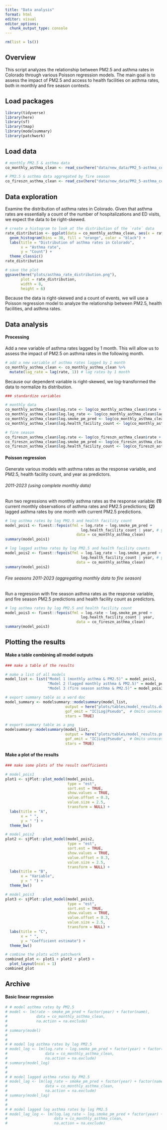```yaml
---
title: "Data analysis"
format: html
editor: visual
editor_options: 
  chunk_output_type: console
---
```


```r
rm(list = ls())
```

## Overview 

This script analyzes the relationship between PM2.5 and asthma rates in Colorado through various Poisson regression models. The main goal is to assess the impact of PM2.5 and access to health facilities on asthma rates, both in monthly and fire season contexts.

## Load packages

```r
library(tidyverse)
library(here)
library(sf)
library(tmap)
library(modelsummary)
library(patchwork)
```

## Load data

```r
# monthly PM2.5 & asthma data 
co_monthly_asthma_clean <- read_csv(here("data/new_data/PM2_5-asthma_counties/PM2_5_asthma_CO_monthly.csv"))

# PM2.5 & asthma data aggregated by fire season
co_fireszn_asthma_clean <- read_csv(here("data/new_data/PM2_5-asthma_counties/PM2_5_asthma_CO_fire_szn.csv"))
```

## Data exploration

Examine the distribution of asthma rates in Colorado. Given that asthma rates are essentially a count of the number of hospitalizations and ED visits, we expect the data to be right-skewed.

```r
# create a histogram to look at the distribution of the `rate` data 
rate_distribution <- ggplot(data = co_monthly_asthma_clean, aes(x = rate)) +
  geom_histogram(bins = 30, fill = "orange", color = "black") +
  labs(title = "Distribution of asthma rates in Colorado",
       x = "Asthma rate",
       y = "Count") + 
  theme_classic()
rate_distribution

# save the plot
ggsave(here("plots/asthma_rate_distribution.png"), 
       plot = rate_distribution, 
       width = 8, 
       height = 6)
```

Because the data is right-skewed and a count of events, we will use a Poisson regression model to analyze the relationship between PM2.5, health facilities, and asthma rates. 

## Data analysis

#### Processing 

Add a new variable of asthma rates lagged by 1 month. This will allow us to assess the impact of PM2.5 on asthma rates in the following month. 

```r
# add a new variable of asthma rates lagged by 1 month
co_monthly_asthma_clean <- co_monthly_asthma_clean %>%
  mutate(lag_rate = lag(rate, 1)) # lag rates by 1 month
```

Because our dependent variable is right-skewed, we log-transformed the data to normalize its distribution. 

```r
### standardize variables 

# monthly data
co_monthly_asthma_clean$log.rate <- log(co_monthly_asthma_clean$rate + 1)
co_monthly_asthma_clean$log.lag_rate <- log(co_monthly_asthma_clean$lag_rate + 1)
co_monthly_asthma_clean$log.smoke_pm_pred <- log(co_monthly_asthma_clean$smoke_pm_pred + 1)
co_monthly_asthma_clean$log.health_facility_count <- log(co_monthly_asthma_clean$health_facility_count + 1)

# fire season
co_fireszn_asthma_clean$log.rate <- log(co_fireszn_asthma_clean$rate + 1)
co_fireszn_asthma_clean$log.smoke_pm_pred <- log(co_fireszn_asthma_clean$smoke_pm_pred + 1)
co_fireszn_asthma_clean$log.health_facility_count <- log(co_fireszn_asthma_clean$health_facility_count + 1)
```

#### Poisson regression

Generate various models with asthma rates as the response variable, and PM2.5, health facility count, and year as predictors.

###### 2011-2023 (using complete monthly data)

Run two regressions with monthly asthma rates as the response variable: **(1)** current monthly observations of asthma rates and PM2.5 predictions; **(2)** lagged asthma rates by one month with current PM2.5 predictions. 

```r
# log asthma rates by log PM2.5 and health facility count
model_pois1 <- fixest::fepois(fml = log.rate ~ log.smoke_pm_pred + 
                                  log.health_facility_count | year, # year as FE
                                data = co_monthly_asthma_clean)
summary(model_pois1)

# log lagged asthma rates by log PM2.5 and health facility counts
model_pois2 <- fixest::fepois(fml = log.lag_rate ~ log.smoke_pm_pred + 
                                  log.health_facility_count | year, # year as FE
                                data = co_monthly_asthma_clean)
summary(model_pois2)
```

###### Fire seasons 2011-2023 (aggregating monthly data to fire season)

Run a regression with fire season asthma rates as the response variable, and fire season PM2.5 predictions and health facility count as predictors. 

```r
# log asthma rates by log PM2.5 and health facility count
model_pois3 <- fixest::fepois(fml = log.rate ~ log.smoke_pm_pred + 
                                  log.health_facility_count | year, 
                                data = co_fireszn_asthma_clean)
summary(model_pois3)
```

## Plotting the results 

#### Make a table combining all model outputs

```r
### make a table of the results

# make a list of all models
model_list <- list("Model 1 (monthly asthma & PM2.5)" = model_pois1, 
                   "Model 2 (lagged monthly asthma & PM2.5)" = model_pois2,
                   "Model 3 (fire season asthma & PM2.5)" = model_pois3)

# export summary table as a word doc
model_summary <- modelsummary::modelsummary(model_list, 
                           output = here("plots/tables/model_results.docx"), 
                           gof_omit = "IC|Log|Pseudo",  # Omits unnecessary goodness-of-fit stats
                           stars = TRUE)

# export summary table as a png
modelsummary::modelsummary(model_list, 
                           output = here("plots/tables/model_results.png"), 
                           gof_omit = "IC|Log|Pseudo",  # Omits unnecessary goodness-of-fit stats
                           stars = TRUE)
```

#### Make a plot of the results

```r
### make some plots of the result coefficients

# model_pois1
plot1 <- sjPlot::plot_model(model_pois1, 
                            type = "est",
                            sort.est = TRUE, 
                            show.values = TRUE, 
                            value.offset = 0.3, 
                            value.size = 2.5,
                            transform = NULL) + 
  labs(title = "A",
       x = " ",
       y = " ") + 
  theme_bw()

# model_pois2
plot2 <- sjPlot::plot_model(model_pois2, 
                            type = "est",
                            sort.est = TRUE, 
                            show.values = TRUE, 
                            value.offset = 0.3, 
                            value.size = 2.5,
                            transform = NULL) + 
  labs(title = "B",
       x = "Variable",
       y = " ") + 
  theme_bw()

# model_pois3
plot3 <- sjPlot::plot_model(model_pois3, 
                            type = "est",
                            sort.est = TRUE, 
                            show.values = TRUE, 
                            value.offset = 0.3, 
                            value.size = 2.5,
                            transform = NULL) + 
  labs(title = "C",
       x = " ",
       y = "Coefficient estimate") + 
  theme_bw()

# combine the plots with patchwork 
combined_plot <- plot1 + plot2 + plot3 +
  plot_layout(ncol = 1)
combined_plot
```

## Archive

#### Basic linear regression

```r
# # model asthma rates by PM2.5
# model <- lm(rate ~ smoke_pm_pred + factor(year) + factor(name), 
#             data = co_monthly_asthma_clean, 
#             na.action = na.exclude)
# 
# summary(model)
# 
# 
# # model log asthma rates by log PM2.5
# model_log <- lm(log.rate ~ log.smoke_pm_pred + factor(year) + factor(name), 
#                 data = co_monthly_asthma_clean, 
#                 na.action = na.exclude)
# summary(model_log)
# 
# 
# # model lagged asthma rates by PM2.5
# model_lag <- lm(lag_rate ~ smoke_pm_pred + factor(year) + factor(name), 
#                 data = co_monthly_asthma_clean, 
#                 na.action = na.exclude)
# summary(model_lag)
# 
# 
# # model lagged log asthma rates by log PM2.5
# model_lag_log <- lm(log.lag_rate ~ log.smoke_pm_pred + factor(year) + factor(name), 
#                     data = co_monthly_asthma_clean, 
#                     na.action = na.exclude)
```












